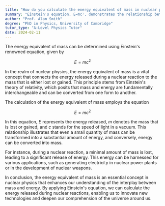 ```yaml
---
title: "How do you calculate the energy equivalent of mass in nuclear physics?"
summary: "Einstein's equation, E=mc², demonstrates the relationship between energy and mass, allowing for the calculation of energy equivalent to a given mass."
author: "Prof. Alan Smith"
degree: "PhD in Physics, University of Cambridge"
tutor_type: "A-Level Physics Tutor"
date: 2024-02-11
---
```


The energy equivalent of mass can be determined using Einstein's renowned equation, given by 

$$ 
E = mc^2 
$$ 

In the realm of nuclear physics, the energy equivalent of mass is a vital concept that connects the energy released during a nuclear reaction to the mass that is either lost or gained. This principle stems from Einstein's theory of relativity, which posits that mass and energy are fundamentally interchangeable and can be converted from one form to another.

The calculation of the energy equivalent of mass employs the equation 

$$ 
E = mc^2 
$$ 

In this equation, $E$ represents the energy released, $m$ denotes the mass that is lost or gained, and $c$ stands for the speed of light in a vacuum. This relationship illustrates that even a small quantity of mass can be transformed into a substantial amount of energy, and conversely, energy can be converted into mass.

For instance, during a nuclear reaction, a minimal amount of mass is lost, leading to a significant release of energy. This energy can be harnessed for various applications, such as generating electricity in nuclear power plants or in the development of nuclear weapons.

In conclusion, the energy equivalent of mass is an essential concept in nuclear physics that enhances our understanding of the interplay between mass and energy. By applying Einstein's equation, we can calculate the energy released during nuclear reactions, enabling us to innovate new technologies and deepen our comprehension of the universe around us.
    